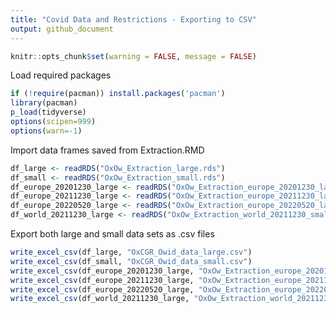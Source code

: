 ```yaml
---
title: "Covid Data and Restrictions - Exporting to CSV"
output: github_document
---
```

```r
knitr::opts_chunk$set(warning = FALSE, message = FALSE) 
```

Load required packages

```r
if (!require(pacman)) install.packages('pacman')
library(pacman)
p_load(tidyverse)
options(scipen=999)
options(warn=-1)
```

Import data frames saved from Extraction.RMD
```r
df_large <- readRDS("OxOw_Extraction_large.rds")
df_small <- readRDS("OxOw_Extraction_small.rds")
df_europe_20201230_large <- readRDS("OxOw_Extraction_europe_20201230_large.rds")
df_europe_20211230_large <- readRDS("OxOw_Extraction_europe_20211230_large.rds")
df_europe_20220520_large <- readRDS("OxOw_Extraction_europe_20220520_large.rds")
df_world_20211230_large <- readRDS("OxOw_Extraction_world_20211230_small.rds")
```

Export both large and small data sets as .csv files
```r
write_excel_csv(df_large, "OxCGR_Owid_data_large.csv")
write_excel_csv(df_small, "OxCGR_Owid_data_small.csv")
write_excel_csv(df_europe_20201230_large, "OxOw_Extraction_europe_20201230_large.csv")
write_excel_csv(df_europe_20211230_large, "OxOw_Extraction_europe_20211230_large.csv")
write_excel_csv(df_europe_20220520_large, "OxOw_Extraction_europe_20220520_large.csv")
write_excel_csv(df_world_20211230_large, "OxOw_Extraction_world_20211230_large.csv")
```

